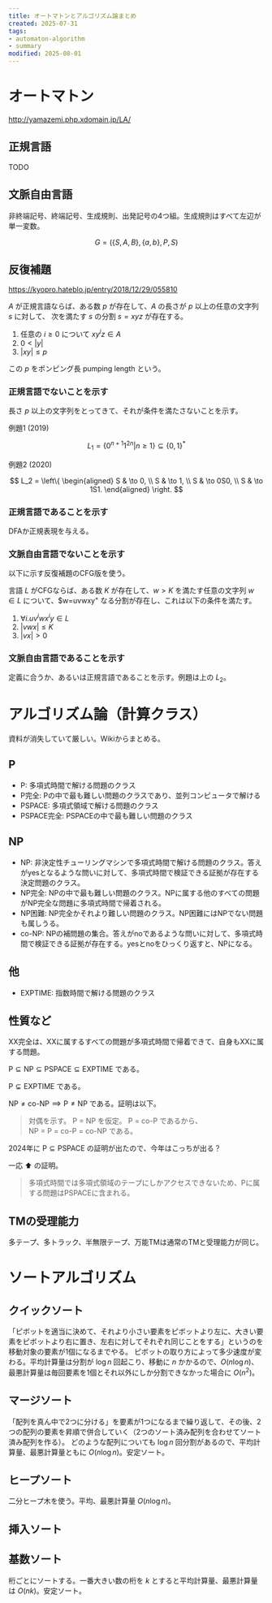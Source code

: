 ```yaml
---
title: オートマトンとアルゴリズム論まとめ
created: 2025-07-31
tags:
- automaton-algorithm
- summary
modified: 2025-08-01
---
```


# オートマトン

http://yamazemi.php.xdomain.jp/LA/

## 正規言語
TODO

## 文脈自由言語

非終端記号、終端記号、生成規則、出発記号の4つ組。生成規則はすべて左辺が単一変数。

$$
G=(\{S,A,B\}, \{a,b\}, P, S)
$$

## 反復補題

https://kyopro.hateblo.jp/entry/2018/12/29/055810

$A$ が正規言語ならば、ある数 $p$ が存在して、$A$ の長さが $p$ 以上の任意の文字列 $s$ に対して、
次を満たす $s$ の分割 $s=xyz$ が存在する。

1. 任意の $i\ge 0$ について $xy^i z\in A$
2. $0 < |y|$
3. $|xy| \le p$

この $p$ をポンピング長 pumping length という。

### 正規言語でないことを示す

長さ $p$ 以上の文字列をとってきて、それが条件を満たさないことを示す。

例題1 (2019)

$$
L_1 = \{0^{n+1}1^{2n} | n\ge 1\} \subseteq \{0, 1\}^\ast
$$

例題2 (2020)

$$
L_2 = \left\{
  \begin{aligned}
    S & \to 0, \\
    S & \to 1, \\
    S & \to 0S0, \\
    S & \to 1S1.
  \end{aligned}
  \right.
$$

### 正規言語であることを示す

DFAか正規表現を与える。

### 文脈自由言語でないことを示す

以下に示す反復補題のCFG版を使う。

言語 $L$ がCFGならば、ある数 $K$ が存在して、$w\gt K$ を満たす任意の文字列 $w\in L$ について、$w=uvwxy" なる分割が存在し、これは以下の条件を満たす。

1. $\forall i. uv^i wx^i y\in L$
2. $|vwx| \le K$
3. $|vx| > 0$

### 文脈自由言語であることを示す

定義に合うか、あるいは正規言語であることを示す。例題は上の $L_2$。

# アルゴリズム論（計算クラス）

資料が消失していて厳しい。Wikiからまとめる。

## P

- P: 多項式時間で解ける問題のクラス
- P完全: Pの中で最も難しい問題のクラスであり、並列コンピュータで解ける
- PSPACE: 多項式領域で解ける問題のクラス
- PSPACE完全: PSPACEの中で最も難しい問題のクラス

## NP

- NP: 非決定性チューリングマシンで多項式時間で解ける問題のクラス。答えがyesとなるような問いに対して、多項式時間で検証できる証拠が存在する決定問題のクラス。
- NP完全: NPの中で最も難しい問題のクラス。NPに属する他のすべての問題がNP完全な問題に多項式時間で帰着される。
- NP困難: NP完全かそれより難しい問題のクラス。NP困難にはNPでない問題も属しうる。
- co-NP: NPの補問題の集合。答えがnoであるような問いに対して、多項式時間で検証できる証拠が存在する。yesとnoをひっくり返すと、NPになる。

## 他

- EXPTIME: 指数時間で解ける問題のクラス

## 性質など

XX完全は、XXに属するすべての問題が多項式時間で帰着できて、自身もXXに属する問題。

$\text{P} \subseteq \text{NP} \subseteq \text{PSPACE} \subseteq \text{EXPTIME}$ である。

$\text{P} \subsetneq \text{EXPTIME}$ である。

$\text{NP} \neq \text{co-NP} \implies \text{P} \neq \text{NP}$ である。証明は以下。

> 対偶を示す。
> P = NP を仮定。
> P = co-P であるから、<br />
> NP = P = co-P = co-NP である。

2024年に $\text{P} \subseteq \text{PSPACE}$ の証明が出たので、今年はこっちが出る？

一応 :arrow_up: の証明。

> 多項式時間では多項式領域のテープにしかアクセスできないため、Pに属する問題はPSPACEに含まれる。

## TMの受理能力

多テープ、多トラック、半無限テープ、万能TMは通常のTMと受理能力が同じ。

# ソートアルゴリズム

## クイックソート

「ピボットを適当に決めて、それより小さい要素をピボットより左に、大きい要素をピボットより右に置き、左右に対してそれぞれ同じことをする」というのを移動対象の要素が1個になるまでやる。
ピボットの取り方によって多少速度が変わる。平均計算量は分割が $\log n$ 回起こり、移動に $n$ かかるので、$O(n\log n)$、最悪計算量は毎回要素を1個とそれ以外にしか分割できなかった場合に $O(n^2)$。

## マージソート

「配列を真ん中で2つに分ける」を要素が1つになるまで繰り返して、その後、2つの配列の要素を昇順で併合していく（2つのソート済み配列を合わせてソート済み配列を作る）。
どのような配列についても $\log n$ 回分割があるので、平均計算量、最悪計算量ともに $O(n\log n)$。安定ソート。

## ヒープソート

二分ヒープ木を使う。平均、最悪計算量 $O(n\log n)$。

## 挿入ソート

## 基数ソート

桁ごとにソートする。一番大きい数の桁を $k$ とすると平均計算量、最悪計算量は $O(nk)$。安定ソート。

